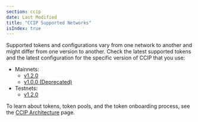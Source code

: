 ```yaml
---
section: ccip
date: Last Modified
title: "CCIP Supported Networks"
isIndex: true
---
```


Supported tokens and configurations vary from one network to another and might differ from one version to another. Check the latest supported tokens and the latest configuration for the specific version of CCIP that you use:

- Mainnets:
  - [v1.2.0](/ccip/supported-networks/v1_2_0/mainnet)
  - [v1.0.0 (Deprecated)](/ccip/supported-networks/v1_0_0/mainnet)
- Testnets:
  - [v1.2.0](/ccip/supported-networks/v1_2_0/testnet)

To learn about tokens, token pools, and the token onboarding process, see the [CCIP Architecture](/ccip/architecture#token-pools) page.
